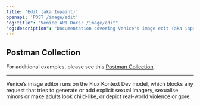 ```yaml
---
title: 'Edit (aka Inpaint)'
openapi: 'POST /image/edit'
"og:title": "Venice API Docs: /image/edit"
"og:description": "Documentation covering Venice's image edit (aka inpaint) API."
---
```


## Postman Collection
For additional examples, please see this [Postman Collection](https://www.postman.com/veniceai/workspace/venice-ai-workspace/folder/38652128-2d156cd6-a9bc-4586-8a8b-98e4b5c4435d?action=share&source=copy-link&creator=38652128&ctx=documentation).

-------

<Warning>
Venice’s image editor runs on the Flux Kontext Dev model, which blocks any request that tries to generate or add explicit sexual imagery, sexualise minors or make adults look child-like, or depict real-world violence or gore.
</Warning>
